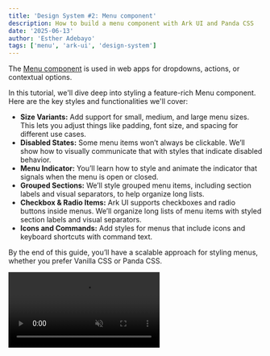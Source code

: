 ```yaml
---
title: 'Design System #2: Menu component'
description: How to build a menu component with Ark UI and Panda CSS
date: '2025-06-13'
author: 'Esther Adebayo'
tags: ['menu', 'ark-ui', 'design-system']
---
```


The [Menu component](https://ark-ui.com/docs/components/menu) is used in web apps for dropdowns, actions, or contextual
options.

In this tutorial, we'll dive deep into styling a feature-rich Menu component. Here are the key styles and
functionalities we'll cover:

- **Size Variants:** Add support for small, medium, and large menu sizes. This lets you adjust things like padding, font
  size, and spacing for different use cases.
- **Disabled States:** Some menu items won’t always be clickable. We’ll show how to visually communicate that with
  styles that indicate disabled behavior.
- **Menu Indicator:** You’ll learn how to style and animate the indicator that signals when the menu is open or closed.
- **Grouped Sections:** We’ll style grouped menu items, including section labels and visual separators, to help organize
  long lists.
- **Checkbox & Radio Items:** Ark UI supports checkboxes and radio buttons inside menus. We’ll organize long lists of
  menu items with styled section labels and visual separators.
- **Icons and Commands:** Add styles for menus that include icons and keyboard shortcuts with command text.

By the end of this guide, you’ll have a scalable approach for styling menus, whether you prefer Vanilla CSS or Panda
CSS.

<video src="/blog/avatar/avatar-intro.mp4" autoPlay loop muted playsinline />

## Anatomy

To style the menu correctly, you'll need to understand its anatomy and part names. Each part includes
a `data-part` attribute to help identify them in the DOM.

![CleanShot 2025-06-05 at 14.20.25@2x.png](attachment:f4f3cd98-f96c-4628-8a16-154d03ee85b1:CleanShot_2025-06-05_at_14.20.252x.png)

### Key Menu Parts

- **`trigger`** – The button or element used to open and close the menu.
- **`content`** – The dropdown panel that appears when the menu is open. It wraps all menu items.
- **`item`** – An individual selectable option within the menu.
- **`itemText`** – The label text inside a menu item.

### Optional Parts

- **`indicator`** – An icon (e.g. chevron) placed in the trigger.
- **`itemIndicator`** – A small visual icon (e.g. checkmark) used to indicate selected state for checkbox or radio
  items.
- **`trigger item`** – A nested menu item that acts as a trigger for a submenu.
- **`option item`** – A special menu item used in multi-select patterns, often seen with
- **`itemGroupLabel`** – A label for grouped menu items, useful for categorizing sections in long lists.
- **`separator`** – A thin divider used to separate groups of menu items for better visual structure.checkboxes or
  filters.

### Basic Usage

Here’s a simple example of how to use the `Menu` component in your code:

```jsx
import { Menu } from '@ark-ui/react/menu'

export const Basic = () => (
  <Menu.Root>
    <Menu.Trigger>
      Open menu <Menu.Indicator>➡️</Menu.Indicator>
    </Menu.Trigger>
    <Menu.Positioner>
      <Menu.Content>
        <Menu.Item value="react">React</Menu.Item>
        <Menu.Item value="solid">Solid</Menu.Item>
        <Menu.Item value="vue">Vue</Menu.Item>
      </Menu.Content>
    </Menu.Positioner>
  </Menu.Root>
)
```

When rendered in the DOM, here’s what the menu looks like when it is open:

```html
<div data-scope="menu" data-part="root">
  <button data-scope="menu" data-part="trigger" aria-haspopup="menu" aria-expanded="false">
    Open menu
    <span data-scope="menu" data-part="indicator">➡️</span>
  </button>

  <!-- When menu is open -->
  <div data-scope="menu" data-part="positioner">
    <div data-scope="menu" data-part="content" role="menu">
      <div data-scope="menu" data-part="item" role="menuitem" data-value="react">React</div>

      <div data-scope="menu" data-part="item" role="menuitem" data-value="solid">Solid</div>

      <div data-scope="menu" data-part="item" role="menuitem" data-value="vue">Vue</div>
    </div>
  </div>
</div>
```

Each part of the menu component comes with data attributes like:

- **`data-scope="menu"`** which scopes all menu parts under the `menu` namespace, ensuring styles don’t clash with other
  components.
- **`data-part="..."`** which identifies the specific slot or part of the component, such as `content`, `item` and more.
- **`data-state="..."`** which reflects dynamic states such as `data-state="open"` or `data-state="closed"` .

## Styling with Vanilla CSS

To create a design system for the menu component using Vanilla CSS, it is important to start **_thinking in recipes_**.

A recipe is a structured way to define styles for a component including all its parts and variants in one place. With a
recipe, you can:

- Set up **base styles** that apply to every instance of the component.
- Add **size variants** (e.g., `sm`, `md`) that adjust dimensions and font size

Essentially, recipes help you group related styles together and reuse them in a consistent way.

### Setting Up Global Styles

When building a design system, maintaining consistency is key. To support that, we’ll create a `shared` directory to
house global styles that can be reused across components.

Here’s what to include:

**CSS Reset Styles:** Start with a CSS reset to remove default browser inconsistencies. This ensures every component starts from the same baseline, no matter the browser. [Access the code here] 

```tsx
/** CSS Reset inspired by createPreflight **/

html {
  line-height: 1.5;
  --font-fallback: ui-sans-serif, system-ui, -apple-system, BlinkMacSystemFont, 'Segoe UI', Roboto, 'Helvetica Neue', Arial, 'Noto Sans', sans-serif, 'Apple Color Emoji', 'Segoe UI Emoji', 'Segoe UI Symbol', 'Noto Color Emoji';
  -webkit-text-size-adjust: 100%;
  -webkit-font-smoothing: antialiased;
  -moz-osx-font-smoothing: grayscale;
  text-rendering: optimizeLegibility;
  touch-action: manipulation;
  -moz-tab-size: 4;
  tab-size: 4;
  font-family: var(--global-font-body, var(--font-fallback));
}

* {
  margin: 0;
  padding: 0;
  font: inherit;
  word-wrap: break-word;
  -webkit-tap-highlight-color: transparent;
}

*, *::before, *::after, *::backdrop {
  box-sizing: border-box;
  border-width: 0;
  border-style: solid;
  border-color: var(--global-color-border, currentColor);
}

hr {
  height: 0;
  color: inherit;
  border-top-width: 1px;
}

body {
  min-height: 100dvh;
  position: relative;
}

img {
  border-style: none;
}

img, svg, video, canvas, audio, iframe, embed, object {
  display: block;
  vertical-align: middle;
}

iframe {
  border: none;
}

img, video {
  max-width: 100%;
  height: auto;
}

p, h1, h2, h3, h4, h5, h6 {
  overflow-wrap: break-word;
}

ol, ul {
  list-style: none;
}

code, kbd, pre, samp {
  font-size: 1em;
}

button, [type='button'], [type='reset'], [type='submit'] {
  -webkit-appearance: button;
  background-color: transparent;
  background-image: none;
}

button, input, optgroup, select, textarea {
  color: inherit;
}

button, select {
  text-transform: none;
}

table {
  text-indent: 0;
  border-color: inherit;
  border-collapse: collapse;
}

*::placeholder {
  opacity: unset;
  color: #9ca3af;
  user-select: none;
}

textarea {
  resize: vertical;
}

summary {
  display: list-item;
}

small {
  font-size: 80%;
}

sub, sup {
  font-size: 75%;
  line-height: 0;
  position: relative;
  vertical-align: baseline;
}

sub {
  bottom: -0.25em;
}

sup {
  top: -0.5em;
}

dialog {
  padding: 0;
}

a {
  color: inherit;
  text-decoration: inherit;
}

abbr:where([title]) {
  text-decoration: underline dotted;
}

b, strong {
  font-weight: bolder;
}

code, kbd, samp, pre {
  font-size: 1em;
  --font-mono-fallback: ui-monospace, SFMono-Regular, Menlo, Monaco, Consolas, 'Liberation Mono', 'Courier New';
  font-family: var(--global-font-mono, var(--font-mono-fallback));
}

input[type="text"], input[type="email"], input[type="search"], input[type="password"] {
  -webkit-appearance: none;
  -moz-appearance: none;
}

input[type='search'] {
  -webkit-appearance: textfield;
  outline-offset: -2px;
}

::-webkit-search-decoration, ::-webkit-search-cancel-button {
  -webkit-appearance: none;
}

::-webkit-file-upload-button {
  -webkit-appearance: button;
  font: inherit;
}

input[type="number"]::-webkit-inner-spin-button,
input[type="number"]::-webkit-outer-spin-button {
  height: auto;
}

input[type='number'] {
  -moz-appearance: textfield;
}

:-moz-ui-invalid {
  box-shadow: none;
}

:-moz-focusring {
  outline: auto;
}

[hidden]:where(:not([hidden='until-found'])) {
  display: none !important;
}

```


**Button Styles:** Since menu triggers are typically buttons, it’s a good idea to define global button styles. Create a
`button.css` file so the button design can be reused anywhere in your system, not just for the menu.

```css
.button {
  display: inline-flex;
  appearance: none;
  align-items: center;
  justify-content: center;
  user-select: none;
  position: relative;
  border-radius: 0.5rem;
  white-space: nowrap;
  vertical-align: middle;
  border-width: 1px;
  border-color: transparent;
  cursor: pointer;
  flex-shrink: 0;
  outline: 0;
  line-height: 1.2;
  isolation: isolate;
  font-weight: 500;
  transition-property: background-color, border-color, color, box-shadow;
  transition-duration: 0.2s;
}
.button:focus-visible {
  outline: 2px solid #c4c4c4;
  outline-offset: 2px;
}

.button:disabled,
.button[aria-disabled='true'] {
  opacity: 0.4;
  cursor: not-allowed;
  pointer-events: none;
}
.button svg {
  flex-shrink: 0;
}

/* Size Variants */
.button--size-sm {
  height: 2.25rem;
  min-width: 2.25rem;
  font-size: 0.875rem;
  padding-left: 0.875rem;
  padding-right: 0.875rem;
  gap: 0.5rem;
}
.button--size-sm svg {
  width: 1rem;
  height: 1rem;
}
.button--size-md {
  height: 2.5rem;
  min-width: 2.5rem;
  font-size: 0.875rem;
  padding-left: 1rem;
  padding-right: 1rem;
  gap: 0.5rem;
}
.button--size-md svg {
  width: 1.25rem;
  height: 1.25rem;
}
.button--size-lg {
  height: 2.75rem;
  min-width: 2.75rem;
  font-size: 1rem;
  padding-left: 1.25rem;
  padding-right: 1.25rem;
  gap: 0.75rem;
}
.button--size-lg svg {
  width: 1.25rem;
  height: 1.25rem;
}

/* Variant: solid */
.button--variant-solid {
  background: var(--accent-solid);
  color: var(--fg-inverted);
  border-color: transparent;
}
.button--variant-solid:hover,
.button--variant-solid[aria-expanded='true'] {
  background: color-mix(in srgb, var(--accent-solid) 80%, #000 20%);
}

/* Variant: subtle */
.button--variant-subtle {
  background: var(--bg-subtle);
  color: var(--fg-muted);
  border-color: transparent;
}
.button--variant-subtle:hover,
.button--variant-subtle[aria-expanded='true'] {
  background: color-mix(in srgb, var(--bg-emphasized) 80%, #000 20%);
}

/* Variant: outline */
.button--variant-outline {
  border-width: 1px;
  border-color: var(--border);
  color: var(--fg-muted);
  background: transparent;
}
.button--variant-outline:hover,
.button--variant-outline[aria-expanded='true'] {
  background: var(--bg-subtle);
}
```

**Design Tokens:** To keep your styles scalable, define reusable CSS variables for things like color, border radius,
etc. Add these to a `tokens.css` file.

```css
/* shared/tokens.css */

:root {
  --bg: #fff;
  --bg-subtle: #f9fafb;
  --bg-muted: #f3f4f6;
  --bg-emphasized: #e5e7eb;
  --bg-inverted: #000;
  --bg-panel: #fff;
  --bg-error: #fef2f2;
  --bg-warning: #fff7ed;
  --bg-success: #f0fdf4;
  --bg-info: #eff6ff;
  --border: #e5e7eb;
  --border-muted: #f3f4f6;
  --border-subtle: #f9fafb;
  --border-emphasized: #d1d5db;
  --border-inverted: #1f2937;
  --border-error: #ef4444;
  --border-warning: #f59e42;
  --border-success: #22c55e;
  --border-info: #3b82f6;
  --fg: #000000;
  --fg-muted: #4b5563;
  --fg-subtle: #9ca3af;
  --fg-inverted: #f9fafb;
  --fg-error: #ef4444;
  --fg-warning: #ea580c;
  --fg-success: #16a34a;
  --fg-info: #2563eb;
  --accent-contrast: #000;
  --accent-fg: #c2410c;
  --accent-subtle: #ffedd5;
  --accent-muted: #fed7aa;
  --accent-emphasized: #fdba74;
  --accent-solid: #ea580c;
  --accent-focusRing: #fb923c;

  --shadow-sm: 0 1px 2px 0 rgba(16, 24, 40, 0.05);
  --shadow-md: 0 4px 8px -2px rgba(16, 24, 40, 0.18), 0 1.5px 4px rgba(16, 24, 40, 0.14);
  --shadow-lg: 0 8px 24px rgba(16, 24, 40, 0.18), 0 1.5px 4px rgba(16, 24, 40, 0.08);
}
```

**Keyframe Animations:** Define reusable keyframe animations like `slide-fade-in` and `slide-fade-out` . These will be
used to give the menu smooth transitions.

```css
/* shared/keyframes.css */

@keyframes slide-fade-in {
  from {
    opacity: 0;
    transform: translateY(-8px);
  }
  to {
    opacity: 1;
    transform: translateY(0);
  }
}

@keyframes slide-fade-out {
  from {
    opacity: 1;
    transform: translateY(0);
  }
  to {
    opacity: 0;
    transform: translateY(-8px);
  }
}
```

Inside the `shared` folder, create a `global.css` file and import all the file styles:

```css
/* shared/global.css */

@import url(./reset.css);

@import url(./tokens.css);
@import url(./keyframes.css);

@import url(./button.css);
```

Finally, make sure to import `shared/global.css` at the root of your app to ensure all global styles are loaded
correctly.

### Base Styles

These are the core styles that give the menu component a consistent foundation, even before any variants are applied.

Ark UI exposes helpful attributes like `data-scope="menu"` and `data-part="..."` for every part of the menu, making it
easy to target each piece directly in CSS.

**Styling the Menu Content**

The menu content is the floating container that holds all the items inside the dropdown. Add the content styles in a
`menu.css` stylesheet:

```css
/* Menu content */
[data-scope='menu'][data-part='content'] {
  outline: 0;
  background: var(--bg-panel);
  box-shadow: var(--shadow-md);
  color: var(--fg);
  z-index: 1100;
  border-radius: 8px;
  overflow: hidden;
  overflow-y: auto;
  min-width: 8rem;
  max-height: 300px;
  padding: var(--menu-content-padding);
}
```

Notice the use of the **`--menu-content-padding`** CSS variable. We'll define the actual value of this variable when we
set up our size variants shorty.

**Animating Open and Close Transitions**

To provide a smooth user experience, we'll add subtle animations for when the menu opens and closes. We defined the
keyframes earlier so apply these animations using Ark UI’s built-in `data-state="open"` or `data-state="closed"`
attribute:

```tsx
[data-scope='menu'][data-part='content'][data-state='open'] {
  animation: slide-fade-in 150ms cubic-bezier(0.4, 0, 0.2, 1);
}

[data-scope='menu'][data-part='content'][data-state='closed'] {
  animation: slide-fade-out 100ms cubic-bezier(0.4, 0, 1, 1);
}
```

**Styling Menu Items**

Each individual `item` can be styled like this:

```tsx
[data-scope='menu'][data-part='item'] {
  text-decoration: none;
  color: var(--fg);
  user-select: none;
  border-radius: 6px;
  width: 100%;
  display: flex;
  cursor: pointer;
  align-items: center;
  text-align: start;
  position: relative;
  flex: 0 0 auto;
  outline: 0;
  transition: background 0.2s;
  gap: var(--menu-item-gap);
  font-size: var(--menu-item-font-size);
  padding: var(--menu-item-padding);
  &[data-highlighted] {
    background: var(--bg-muted);
  }
}
```

Within the base styles for each menu item, notice the use of CSS variables like `--menu-item-gap`,
`--menu-item-font-size`, and `--menu-item-padding`. These variables act as placeholders, allowing us to control
item-specific properties such as spacing between elements, text size, and internal padding. The actual values for these
variables will be dynamically set by the size variants we’ll define later.

**Highlighted & Disabled States**

- **Highlighted state:** When a user hovers over a menu item or navigates to it using the keyboard, Ark UI automatically
  applies the `data-highlighted` attribute. We can use this to indicate the active item

  ```tsx
   [data-scope='menu'][data-part='item'] {
    // other styles here
    &[data-highlighted] {
      background: var(--bg-muted);
    }
  }

  ```

- **Disabled state:** In many menus, not all option are available. For example, a "Delete" option may be unavailable for
  users without permission. Ark UI provides the `data-disabled` attribute to style the disabled styles
  ```css
  [data-scope='menu'][data-part='item'] {
  	// item styles here
    }
   &[data-disabled] {
      color: var(--fg-subtle);
      cursor: not-allowed;
      opacity: 0.6;
      pointer-events: none;
    }
  }
  ```

**Styling the Indicator**

The indicator automatically receives the `data-part="indicator"` attribute, making it easy to style.

```css
[data-scope='menu'][data-part='indicator'] {
  display: inline-flex;
  align-items: center;
  justify-content: center;
  flex-shrink: 0;
  transition: transform 0.2s;
  &[data-state='open'] {
    transform: rotate(90deg);
  }
}
```

Ark UI automatically applies `data-state="open"` when the menu is expanded. We added a style such that when the menu
opens, the indicator smoothly rotates to point right

**Styling Checkboxes and Radios within Menu Items**

Menus sometimes contain interactive selectable options like checkboxes (for multi-selection) or radios (for
single-selection).

When an item is selected, Ark UI applies `data-state="checked"` attribute for styling.

```css
[data-scope='menu'][data-part='item'] {
  // item styles here
 &[data-state='checked'] {
    font-weight: 500;
  }
  &[data-type] {
    padding-inline-start: var(--menu-option-offset);
  }
}
```

- `data-state="checked"`: When an item is selected, Ark UI applies this attribute, allowing us to visually distinguish
  it (e.g., by making the font bold).
- `data-type`: This attribute is present on all `Menu.CheckboxItem` and `Menu.RadioItem` elements. We use it to create
  the necessary space at the beginning of the item for the checkmark or radio dot icon, ensuring the item's text aligns
  perfectly with other menu items.

**Styling Menu Groups and Separators**

For organizing long lists of menu items, Ark UI offers grouping capabilities with labels and visual separators:

- **Group Labels:** The `item-group-label` is used for headings above related sets of menu items.

  ```css
  [data-scope='menu'][data-part='item-group-label'] {
    padding-inline: 0.5rem;
    padding-block: 0.375rem;
    font-size: var(--menu-item-font-size);
    font-weight: 500;
  }
  ```

- **Separators**: The `separator` part is a visual line used to divide logical groups of menu items.
  ```css
  [data-scope='menu'][data-part='separator'] {
    height: 1px;
    border-color: var(--border);
    margin-block: var(--menu-content-padding);
    margin-inline: calc(-1 * var(--menu-content-padding));
  }
  ```

**Styling Item Content: Text, Icons, and Commands**

Menu items can include more than just text. We often want to add leading icons or trailing keyboard shortcut hints
(commands).

Ark UI automatically applies `data-part="item-text"`, `"data-part='item-indicator"` and `data-part="item-command"`to the
relevant parts.

```css
[data-scope='menu'][data-part='item-text'] {
  flex: 1;
}

[data-scope='menu'][data-part='item-indicator'] {
  position: absolute;
  inset-inline-start: 4px;
}

[data-scope='menu'][data-part='item-command'] {
  opacity: 0.6;
  font-size: 0.75rem;
  margin-inline-start: auto;
  padding-inline-start: 1rem;
  letter-spacing: 0.1em;
  font-family: inherit;
}
```

The combination of `flex: 1` on `item-text` and `margin-inline-start: auto` on `item-command` acts like a flexbox to
push the command text to the right, which creates an aligned layout.

### Size Variant

Finally, to create our `small`, `medium`, and `large` menu sizes, we'll define the CSS classes that set the values for
all our custom CSS variables. These variables will then cascade down to all the menu's parts, adjusting their dimensions
and spacing, thanks to the `data-scope` and `data-part` selectors.

```css
.menu--sm {
  --menu-content-padding: 0.25rem;
  --menu-item-gap: 0.25rem;
  --menu-item-font-size: 0.875rem;
  --menu-item-padding: 0.25rem 0.75rem;
  --menu-item-icon-size: 1rem;
  --menu-option-offset: 1.5rem;
}

.menu--md {
  --menu-content-padding: 0.25rem;
  --menu-item-gap: 0.5rem;
  --menu-item-font-size: 0.925rem;
  --menu-item-padding: 0.25rem 0.75rem;
  --menu-item-icon-size: 2rem;
  --menu-option-offset: 1.25rem;
}

.menu--lg {
  --menu-content-padding: 0.5rem;
  --menu-item-gap: 0.5rem;
  --menu-item-font-size: 1rem;
  --menu-item-padding: 0.5rem 0.925rem;
  --menu-item-icon-size: 2.5rem;
  --menu-option-offset: 1.5rem;
}
```

## Using The Vanilla CSS Classes in Your Component

With these base styles and size variants defined in your `menu.css` , applying them to your Ark UI Menu component is a
matter of adding the correct `className` to the `Menu.Trigger`, `Menu.Content` and other parts.

Here’s how you would use these classes in a React component:

```
 <Menu.Root>
          <Menu.Trigger className='button button--variant-outline button--size-sm'>
            Open menu
          </Menu.Trigger>
          <Menu.Positioner>
            <Menu.Content className='menu--sm'>
              <Menu.Item value='react'>React</Menu.Item>
              <Menu.Item value='solid'>Solid</Menu.Item>
              <Menu.Item value='vue'>Vue</Menu.Item>
            </Menu.Content>
          </Menu.Positioner>
        </Menu.Root>
```

You can also combine these styles with checkbox/radio behavior:

```tsx
<Menu.Root>
  <Menu.Trigger className="button button--variant-outline button--size-sm">Open menu</Menu.Trigger>
  <Menu.Positioner>
    <Menu.Content className="menu--sm">
      {items.map(({ title, value }) => (
        <Menu.CheckboxItem
          key={value}
          value={value}
          checked={group.isChecked(value)}
          onCheckedChange={() => group.toggleValue(value)}
        >
          <Menu.ItemIndicator>
            <CheckIcon />
          </Menu.ItemIndicator>
          <Menu.ItemText>{title}</Menu.ItemText>
        </Menu.CheckboxItem>
      ))}
    </Menu.Content>
  </Menu.Positioner>
</Menu.Root>
```

To explore all the styles defined and see them in action, check out Storybook.

## Styling with Panda CSS

If you're using Panda CSS, you can still follow the same design system approach, but with some important differences.
Panda offers a recipe-based styling system, that styles the different parts of the component.

Just like with Vanilla CSS, we’ll:

- Define base styles for the menu and all its parts
- Apply interactive states like `highlighted`, `disabled`, and `checked`
- Set up size variants (`sm`, `md`, `lg`)

### Setting Up Global Styles and Design Tokens

Panda CSS makes managing global styles and design tokens straightforward by abstracting away the need for separate
`.css` files for tokens, resets, or keyframes.

Start by extending your `panda.config.ts` with the **semantic tokens,** **shadows** and **keyframes**.

```tsx
// panda.config.ts

 theme: {
    extend: {
      semanticTokens: {
        colors: {
          bg: {
            DEFAULT: { value: '#fff' },
            subtle: { value: '#f9fafb' },
            muted: { value: '#f3f4f6' },
            emphasized: { value: '#e5e7eb' },
            inverted: { value: '#000' },
            panel: { value: '#fff' },
            error: { value: '#fef2f2' },
            warning: { value: '#fff7ed' },
            success: { value: '#f0fdf4' },
            info: { value: '#eff6ff' },
          },

          border: {
            DEFAULT: { value: '#e5e7eb' },
            muted: { value: '#f3f4f6' },
            subtle: { value: '#f9fafb' },
            emphasized: { value: '#d1d5db' },
            inverted: { value: '#1f2937' },
            error: { value: '#ef4444' },
            warning: { value: '#f59e42' },
            success: { value: '#22c55e' },
            info: { value: '#3b82f6' },
          },

          fg: {
            DEFAULT: { value: '#000000' },
            muted: { value: '#4b5563' },
            subtle: { value: '#9ca3af' },
            inverted: { value: '#f9fafb' },
            error: { value: '#ef4444' },
            warning: { value: '#ea580c' },
            success: { value: '#16a34a' },
            info: { value: '#2563eb' },
          },

          accent: {
            contrast: { value: '#000' },
            fg: { value: '#c2410c' },
            subtle: { value: '#ffedd5' },
            muted: { value: '#fed7aa' },
            emphasized: { value: '#fdba74' },
            solid: { value: '#ea580c' },
            focusRing: { value: '#fb923c' },
          },
        },
        shadows: {
          sm: {
            value: '0 1px 2px 0 rgba(16, 24, 40, 0.05)',
          },
          md: {
            value:
              '0 4px 8px -2px rgba(16, 24, 40, 0.18), 0 1.5px 4px rgba(16, 24, 40, 0.14)',
          },
          lg: {
            value:
              '0 8px 24px rgba(16, 24, 40, 0.18), 0 1.5px 4px rgba(16, 24, 40, 0.08)',
          },
        },
      },
      keyframes: {
        'slide-fade-in': {
          '0%': { opacity: '0', transform: 'translateY(-8px)' },
          '100%': { opacity: '1', transform: 'translateY(0)' },
        },
        'slide-fade-out': {
          '0%': { opacity: '1', transform: 'translateY(0)' },
          '100%': { opacity: '0', transform: 'translateY(-8px)' },
        },
      },
    },
  },
```

The keyframes will be used shortly when defining the menu recipe.

### **Creating the Recipe for the Trigger**

The `Menu.Trigger` is essentially a button, and since it doesn't have multiple parts, we’ll define its styles using
Panda CSS’s `cva()` function.

Add the following recipe in your `button.ts` file:

```tsx
// src/recipes/button.ts

import { cva } from '../../styled-system/css'

export const buttonRecipe = cva({
  base: {
    display: 'inline-flex',
    appearance: 'none',
    alignItems: 'center',
    justifyContent: 'center',
    userSelect: 'none',
    position: 'relative',
    borderRadius: 'md',
    whiteSpace: 'nowrap',
    verticalAlign: 'middle',
    borderWidth: '1px',
    borderColor: 'transparent',
    cursor: 'button',
    flexShrink: '0',
    outline: '0',
    lineHeight: '1.2',
    isolation: 'isolate',
    fontWeight: 'medium',
    transitionProperty: 'common',
    transitionDuration: 'moderate',
    _disabled: {
      color: 'fg-subtle',
      cursor: 'not-allowed',
      opacity: '0.6',
      pointerEvents: 'none',
    },
    _icon: {
      flexShrink: '0',
    },
    _focusVisible: {
      outline: '2px solid #c4c4c4',
      outlineOffset: '2px',
    },
  },
  variants: {
    size: {
      sm: {
        h: '9',
        minW: '9',
        px: '3.5',
        textStyle: 'sm',
        gap: '2',
        _icon: {
          width: '4',
          height: '4',
        },
      },
      md: {
        h: '10',
        minW: '10',
        textStyle: 'sm',
        px: '4',
        gap: '2',
        _icon: {
          width: '5',
          height: '5',
        },
      },
      lg: {
        h: '11',
        minW: '11',
        textStyle: 'md',
        px: '5',
        gap: '3',
        _icon: {
          width: '5',
          height: '5',
        },
      },
    },

    variant: {
      solid: {
        bg: 'accent.solid',
        color: 'fg.inverted',
        borderColor: 'transparent',
        '--button-bg': 'colors.accent.solid',
        _hover: {
          bg: 'color-mix(in srgb, var(--button-bg) 80%, #000 20%)',
        },
        _expanded: {
          bg: 'color-mix(in srgb, var(--button-bg) 80%, #000 20%)',
        },
      },

      subtle: {
        bg: 'bg.subtle',
        color: 'fg.muted',
        borderColor: 'transparent',
        _hover: {
          bg: 'bg.emphasized',
        },
        _expanded: {
          bg: 'bg.emphasized',
        },
      },
      outline: {
        borderWidth: '1px',
        borderColor: 'border',
        color: 'fg.muted',
        _hover: {
          bg: 'bg.subtle',
        },
        _expanded: {
          bg: 'bg.subtle',
        },
      },
    },
  },

  defaultVariants: {
    size: 'sm',
    variant: 'outline',
  },
})
```

- The `base` property defines the foundational styles that are applied to _every_ instance of the button, regardless of
  any variants you might apply.
- The `variants` property is where you define different visual configurations of your component. Each key within
  `variants` represents a category of variation (e.g., `size`, `variant`), and each nested object defines the specific
  styles for each option within that category.
- The `defaultVariants` section sets the **fallback values** when no specific size or variant is passed.

### **Creating the Recipe for All Menu Parts**

To style each part of the menu component, we’ll create a **slot recipe** using Panda’s `sva()` function. This approach
lets us apply scoped styles to all the distinct parts of the menu, like `item`, `content`, `separator`, `indicator`, and
more.

We also use `menuAnatomy.keys()` to automatically retrieve all the part names defined in Ark UI’s anatomy for the menu
component.

We’ll begin by adding the base styles for each part. These are the default, foundational styles that give the `Menu`
component a consistent foundation, even before any variants are applied.

**Styling the Menu Content**

The menu content is the main dropdown panel that holds all the interactive items.

Here's how we define the `content` part within our `menuRecipe`:

```tsx
// src/recipes/menu.ts

import { sva } from '../../styled-system/css'
import { menuAnatomy } from '@ark-ui/react/menu'

export const menuRecipe = sva({
  slots: menuAnatomy.keys(),
  className: 'menu',
  base: {
    content: {
      outline: '0',
      bg: 'bg.panel',
      boxShadow: 'md',
      color: 'fg',
      zIndex: 'dropdown',
      borderRadius: 'md',
      overflow: 'hidden',
      overflowY: 'auto',
      minW: '8rem',
      maxHeight: '300px',
      padding: 'var(--menu-content-padding)',
    },
  },
})
```

You'll notice the use of the `var(--menu-content-padding)` \*\*\*\*CSS variable for the padding property. The actual
value for this padding will be set later when we define our size variants.

**Animating Open and Close Transitions**

Let’s add subtle animations for the opening and closing transitions. Panda CSS makes this easy, since we've already
defined our keyframes in our `panda.config.ts`.

Styling the `_open` and `_closed` properties will now make the menu open and close smoothly.

```tsx
// src/recipes/menu.ts

import { sva } from '../../styled-system/css'
import { menuAnatomy } from '@ark-ui/react/menu'

export const menuRecipe = sva({
  slots: menuAnatomy.keys(),
  className: 'menu',
  base: {
    content: {
      outline: '0',
      bg: 'bg.panel',
      boxShadow: 'md',
      color: 'fg',
      zIndex: 'dropdown',
      borderRadius: 'md',
      overflow: 'hidden',
      overflowY: 'auto',
      minW: '8rem',
      maxHeight: '300px',
      padding: 'var(--menu-content-padding)',
      _open: {
        animation: 'slide-fade-in 150ms cubic-bezier(0.4, 0, 0.2, 1)',
      },
      _closed: {
        animation: 'slide-fade-out 100ms cubic-bezier(0.4, 0, 1, 1)',
      },
    },
  },
})
```

**Styling Individual Menu Items**

Define the base styles for the menu item by adding the styles to the `item` property within the `base` key of our
`menuRecipe`.

```tsx
// src/recipes/menu.ts

import { sva } from '../../styled-system/css'
import { menuAnatomy } from '@ark-ui/react/menu'

export const menuRecipe = sva({
  slots: menuAnatomy.keys(),
  className: 'menu',
  base: {
    content: {
      // content styles here
    },
    item: {
      textDecoration: 'none',
      color: 'fg',
      userSelect: 'none',
      borderRadius: 'sm',
      width: '100%',
      display: 'flex',
      cursor: 'pointer',
      alignItems: 'center',
      textAlign: 'start',
      position: 'relative',
      flex: '0 0 auto',
      outline: '0',
      transition: 'background 0.2s',
      gap: 'var(--menu-item-gap)',
      fontSize: 'var(--menu-item-font-size)',
      padding: 'var(--menu-item-padding)',
    },
  },
})
```

We've used CSS variables (`--menu-item-gap`, `--menu-item-font-size`, `--menu-item-padding`) to control item-specific
properties. The actual values will be defined later by our size variants.

**Styling Item States: Highlighted & Disabled**

Menu items are interactive elements, and providing clear visual feedback for their various states is important for user
experience. Target these states using Panda CSS `_highlighted` and `_disabled` selectors.

```tsx
// src/recipes/menu.ts

import { sva } from '../../styled-system/css'
import { menuAnatomy } from '@ark-ui/react/menu'

export const menuRecipe = sva({
  slots: menuAnatomy.keys(),
  className: 'menu',
  base: {
    content: {
      // content styles here
    },
    item: {
      textDecoration: 'none',
      color: 'fg',
      userSelect: 'none',
      borderRadius: 'sm',
      width: '100%',
      display: 'flex',
      cursor: 'pointer',
      alignItems: 'center',
      textAlign: 'start',
      position: 'relative',
      flex: '0 0 auto',
      outline: '0',
      transition: 'background 0.2s',
      gap: 'var(--menu-item-gap)',
      fontSize: 'var(--menu-item-font-size)',
      padding: 'var(--menu-item-padding)',
      _highlighted: {
        bg: 'bg.muted',
      },
      _disabled: {
        color: 'fg.subtle',
        cursor: 'not-allowed',
        opacity: '0.6',
        pointerEvents: 'none',
      },
    },
  },
})
```

**Styling the Indicator**

The indicator automatically receives the `data-part="indicator"` attribute, making it easy to style.

Here's how we define the `indicator`'s base styles, including its dynamic behavior:

```tsx
import { sva } from '../../styled-system/css'
import { menuAnatomy } from '@ark-ui/react/menu'

export const menuRecipe = sva({
  slots: menuAnatomy.keys(),
  className: 'menu',
  base: {
    content: {
      // content styles here
    },
    item: {
      // item styles here
    },
    indicator: {
      display: 'inline-flex',
      alignItems: 'center',
      justifyContent: 'center',
      flexShrink: '0',
      transition: 'transform 0.2s',
      _open: {
        transform: 'rotate(90deg)',
      },
    },
  },
})
```

Notice how we’ve used the `_open` pseudo-selector within the `indicator` part's styles. This is a feature in Panda CSS
that targets the `[data-state='open']` attribute. Now, when the menu is opened, the indicator rotates 90 degrees.

**Styling Checkboxes and Radios**

When building interactive menus, you often need to include selectable items like checkboxes and radio buttons. Ark UI
provides dedicated components like `Menu.CheckboxItem` and `Menu.RadioItem` for this purpose.

We'll define their styles directly within the `item` part of our recipe:

```tsx
import { sva } from '../../styled-system/css'
import { menuAnatomy } from '@ark-ui/react/menu'

export const menuRecipe = sva({
  slots: menuAnatomy.keys(),
  className: 'menu',
  base: {
    content: {
      // content styles here
    },
    item: {
      // other item styles here
      _checked: {
        fontWeight: 'medium',
      },
      '&[data-type]': {
        paddingInlineStart: 'var(--menu-option-offset)',
      },
    },
  },
})
```

Here's a breakdown of the key styling approaches used here:

- The `_checked` pseudo selector targets any menu item that is in a "checked" state. When an item is checked, its
  `fontWeight` will be set to `'medium'`.
- The `&[data-type]` selector targets all menu items that have a `data-type` attribute. Ark UI assigns
  `data-type="checkbox"` to `Menu.CheckboxItem` and `data-type="radio"` to `Menu.RadioItem`. This ensures that any type
  of selectable "option" item receives the specific styles.

**Styling Menu Groups**

For organizing longer lists of menu items into logical sections, Ark UI provides support for menu groups. This includes
dedicated parts for both group labels and visual separators.

Here's how we style the `itemGroupLabel` and `separator` parts:

```css
import { sva } from '../../styled-system/css';
import { menuAnatomy } from '@ark-ui/react/menu';

export const menuRecipe = sva({
  slots: menuAnatomy.keys(),
  className: 'menu',
  base: {
    content: {
     // content styles here
    },
    item: {
    // other item styles here
    },
    itemGroupLabel: {
      paddingInline: '2',
      paddingBlock: '1.5',
      fontSize: 'var(--menu-item-font-size)',
      fontWeight: '500',
    },
    separator: {
      height: '1px',
      borderColor: 'border',
      marginBlock: 'var(--menu-content-padding)',
      marginInline: 'calc(-1 * var(--menu-content-padding))',
    },
  },
});
```

- The `itemGroupLabel` is designed to display clear heading text above a group of related menu items.
- The `separator` provides a subtle visual divider, breaking up long lists of menu items into segments.

**Styling the Item with Icon and Command**

To create richer menu experiences, it’s common to enhance each item with an icon on the left and a keyboard shortcut
(command) on the right, just like in modern design systems.

Ark UI provides the `itemText` and `itemIndicator` parts, but for a custom "command" text, we'll extend our recipe.

**Extending the Menu Anatomy for Custom Parts**

Panda CSS's recipe system is quite flexible. While `menuAnatomy.keys()` gives us all the standard parts exposed by Ark
UI, we can easily add our own by introducing a custom slot named `itemCommand`.

This explicitly tells Panda CSS to expect and generate styles for this new part, even though it's not part of Ark UI's
default structure.

Add `'itemCommand'` to the array of slots when defining our `menuRecipe`:

```tsx
import { sva } from '../../styled-system/css'
import { menuAnatomy } from '@ark-ui/react/menu'

export const menuRecipe = sva({
  slots: [...menuAnatomy.keys(), 'itemCommand'],
  className: 'menu',
  base: {
    // base styles here
  },
})
```

**Defining Base Styles for Text, Icons, and Commands**

Now that Panda CSS knows about our `itemText`, `itemIndicator`, and `itemCommand` slots, we can define their base styles
directly within our `menuRecipe`'s `base` property.

```tsx
import { sva } from '../../styled-system/css'
import { menuAnatomy } from '@ark-ui/react/menu'

export const menuSlotRecipe = sva({
  slots: [...menuAnatomy.keys(), 'itemCommand'],
  className: 'menu',
  base: {
    // other base styles here
    itemText: {
      flex: '1',
    },
    itemIndicator: {
      position: 'absolute',
      insetInlineStart: '1',
    },
    itemCommand: {
      opacity: '0.6',
      fontSize: 'xs',
      marginInlineStart: 'auto',
      paddingInlineStart: '4',
      letterSpacing: 'widest',
      fontFamily: 'inherit',
    },
  },
})
```

The combination of `flex: 1` on `itemText` and `marginInlineStart: 'auto’`on `itemCommand` acts like a flexbox to push
the command text to the right, which creates an aligned layout.

### Size Variant

One of the most powerful features of using a recipe-based approach with Panda CSS is the ability to easily define
variants. For our menu component, we'll create size variants that allow us to dynamically adjust its dimensions and
spacing for different contexts.

To achieve this, we'll add a `size` key within the `variants` property of our `menuRecipe`. Each size variant will then
set specific values for the CSS variables we introduced earlier. These variables will cascade down to all the menu's
internal parts.

```tsx
import { sva } from '../../styled-system/css'
import { menuAnatomy } from '@ark-ui/react/menu'

export const menuRecipe = sva({
  slots: [...menuAnatomy.keys(), 'itemCommand'],
  className: 'menu',
  base: {
    // base styles here
  },
  variants: {
    size: {
      sm: {
        content: {
          '--menu-content-padding': '0.25rem',
          '--menu-item-gap': '0.25rem',
          '--menu-item-font-size': '0.875rem',
          '--menu-item-padding': '0.25rem 0.75rem',
          '--menu-item-icon-size': '1rem',
          '--menu-option-offset': '1.5rem',
        },
      },
      md: {
        content: {
          '--menu-content-padding': '0.25rem',
          '--menu-item-gap': '0.5rem',
          '--menu-item-font-size': '0.925rem',
          '--menu-item-padding': '0.25rem 0.75rem',
          '--menu-item-icon-size': '2rem',
          '--menu-option-offset': '1.5rem',
        },
      },
      lg: {
        content: {
          '--menu-content-padding': '0.5rem',
          '--menu-item-gap': '0.5rem',
          '--menu-item-font-size': '1rem',
          '--menu-item-padding': '0.5rem 0.925rem',
          '--menu-item-icon-size': '2.5rem',
          '--menu-option-offset': '1.5rem',
        },
      },
    },
  },
})
```

Each variant defines tokens like:

- `-menu-content-padding` adds padding within the content
- `-menu-item-font-size` controls text scale
- `-menu-item-padding` controls spacing around items
- `-menu-item-icon-size` sets the icon size
- `-menu-option-offset` aligns checkbox and radio items

## Bringing It All Together

We've explored how to define base styles, create flexible size variants using CSS variables, handle interactive states,
and integrate custom parts like the item command.

Now let’s put everything together. Here’s what a complete recipe might look like:

```tsx
import { sva } from '../../styled-system/css'
import { menuAnatomy } from '@ark-ui/react/menu'

export const menuSlotRecipe = sva({
  slots: [...menuAnatomy.keys(), 'itemCommand'],
  className: 'menu',
  base: {
    content: {
      outline: '0',
      bg: 'bg.panel',
      boxShadow: 'md',
      color: 'fg',
      zIndex: 'dropdown',
      borderRadius: 'md',
      overflow: 'hidden',
      overflowY: 'auto',
      minW: '8rem',
      maxHeight: '300px',
      padding: 'var(--menu-content-padding)',
      _open: {
        animation: 'slide-fade-in 150ms cubic-bezier(0.4, 0, 0.2, 1)',
      },
      _closed: {
        animation: 'slide-fade-out 100ms cubic-bezier(0.4, 0, 1, 1)',
      },
    },
    item: {
      textDecoration: 'none',
      color: 'fg',
      userSelect: 'none',
      borderRadius: 'sm',
      width: '100%',
      display: 'flex',
      cursor: 'pointer',
      alignItems: 'center',
      textAlign: 'start',
      position: 'relative',
      flex: '0 0 auto',
      outline: '0',
      transition: 'background 0.2s',
      gap: 'var(--menu-item-gap)',
      fontSize: 'var(--menu-item-font-size)',
      padding: 'var(--menu-item-padding)',
      _highlighted: {
        bg: 'bg.muted',
      },
      _disabled: {
        color: 'fg.subtle',
        cursor: 'not-allowed',
        opacity: '0.6',
        pointerEvents: 'none',
      },
      _checked: {
        fontWeight: 'medium',
      },
      '&[data-type]': {
        paddingInlineStart: 'var(--menu-option-offset)',
      },
      _icon: {
        width: 'var(--menu-item-icon-size)',
        height: 'var(--menu-item-icon-size)',
      },
    },
    indicator: {
      display: 'inline-flex',
      alignItems: 'center',
      justifyContent: 'center',
      flexShrink: '0',
      transition: 'transform 0.2s',
      _open: {
        transform: 'rotate(90deg)',
      },
    },
    itemGroupLabel: {
      paddingInline: '2',
      paddingBlock: '1.5',
      fontSize: 'var(--menu-item-font-size)',
      fontWeight: '500',
    },
    separator: {
      height: '1px',
      borderColor: 'border',
      marginBlock: 'var(--menu-content-padding)',
      marginInline: 'calc(-1 * var(--menu-content-padding))',
    },
    itemText: {
      flex: '1',
    },
    itemIndicator: {
      position: 'absolute',
      insetInlineStart: '1',
    },
    itemCommand: {
      opacity: '0.6',
      fontSize: 'xs',
      marginInlineStart: 'auto',
      paddingInlineStart: '4',
      letterSpacing: 'widest',
      fontFamily: 'inherit',
    },
  },

  variants: {
    size: {
      sm: {
        content: {
          '--menu-content-padding': '0.25rem',
          '--menu-item-gap': '0.25rem',
          '--menu-item-font-size': '0.875rem',
          '--menu-item-padding': '0.25rem 0.75rem',
          '--menu-item-icon-size': '1rem',
          '--menu-option-offset': '1.5rem',
        },
      },
      md: {
        content: {
          '--menu-content-padding': '0.25rem',
          '--menu-item-gap': '0.5rem',
          '--menu-item-font-size': '0.925rem',
          '--menu-item-padding': '0.25rem 0.75rem',
          '--menu-item-icon-size': '2rem',
          '--menu-option-offset': '1.5rem',
        },
      },
      lg: {
        content: {
          '--menu-content-padding': '0.5rem',
          '--menu-item-gap': '0.5rem',
          '--menu-item-font-size': '1rem',
          '--menu-item-padding': '0.5rem 0.925rem',
          '--menu-item-icon-size': '2.5rem',
          '--menu-option-offset': '1.5rem',
        },
      },
    },
  },

  defaultVariants: {
    size: 'md',
  },
})
```

## Integrating Your Menu Recipe into React Components

With your menu recipe now fully defined, applying these styles to your Ark UI components is a seamless process.

**1. Import Your Recipes**

Start by importing your `menuRecipe` and `buttonRecipe` into your React component file:

```tsx
// menu.tsx

import { buttonRecipe } from './recipes/button'
import { menuRecipe } from './recipes/menu'
```

**2. Generate Component Classes**

Next, invoke your recipes to generate the specific class names needed for each part of your component. When you call
`menuRecipe()`, it returns a plain JavaScript object.

Each key in this object corresponds to a slot defined in your recipe (e.g., `content`, `item`, `itemCommand`), and its
value is the dynamically generated CSS class string for that particular part.

You can also pass specific **variants** to the recipe call. For example, to get the styles for a 'small' menu, you would
pass `{ size: 'sm' }` .

```tsx
// Generate classes for the menu
const menuClasses = menuRecipe()

// Generate classes for a specific size, like 'sm'
const menuClasses = menuSlotRecipe({ size: 'sm' })

// Generate button classes
const buttonClasses = buttonRecipe()
```

**3. Apply Classes to Ark UI Parts**

Finally, apply the generated class names to the corresponding Ark UI component parts using the `className` prop.

Here's an example showcasing various styled menu items:

```tsx
export const Basic = () => {
  const buttonClass = buttonRecipe({ size: 'sm' })
  const menuClasses = menuRecipe({ size: 'sm' })

  return (
    <Menu.Root>
      <Menu.Trigger className={buttonClass}>Open menu</Menu.Trigger>
      <Menu.Positioner>
        <Menu.Content className={menuClasses.content}>
          <Menu.Item className={menuClasses.item} value="react" disabled>
            React
          </Menu.Item>
          <Menu.Item className={menuClasses.item} value="solid">
            Solid
          </Menu.Item>
          <Menu.Item className={menuClasses.item} value="vue">
            Vue
          </Menu.Item>
        </Menu.Content>
      </Menu.Positioner>
    </Menu.Root>
  )
}
```

To explore all of the menu styles and their variations, be sure to check out the Storybook examples.

## **Conclusion**

Styling Ark UI’s Menu component is flexible whether you’re working with Vanilla CSS or Panda CSS.

If you’re using Vanilla CSS, you can target parts of the component using the `data-scope="menu"` and `data-part="..."`
attributes. This gives you complete control over styling, allowing you to write custom CSS styles for each slot like
content, item, indicator, and more.

However, if you want a more scalable and design-token-friendly approach for your design system, Panda CSS with slot
recipes is the way to go.

Try out both approaches and see which fits your team’s workflow best.
